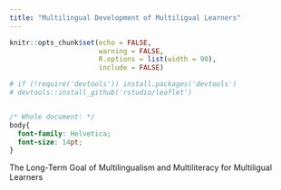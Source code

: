 ```yaml
---
title: "Multilingual Development of Multiligual Learners"
---
```


```r
knitr::opts_chunk$set(echo = FALSE,
                      warning = FALSE,
                      R.options = list(width = 90),
                      include = FALSE)
```


```r
# if (!require('devtools')) install.packages('devtools')
# devtools::install_github('rstudio/leaflet')
```


```r

```

```css
/* Whole document: */
body{
  font-family: Helvetica;
  font-size: 14pt;
}
```

The Long-Term Goal of Multilingualism and Multiliteracy for Multiligual Learners